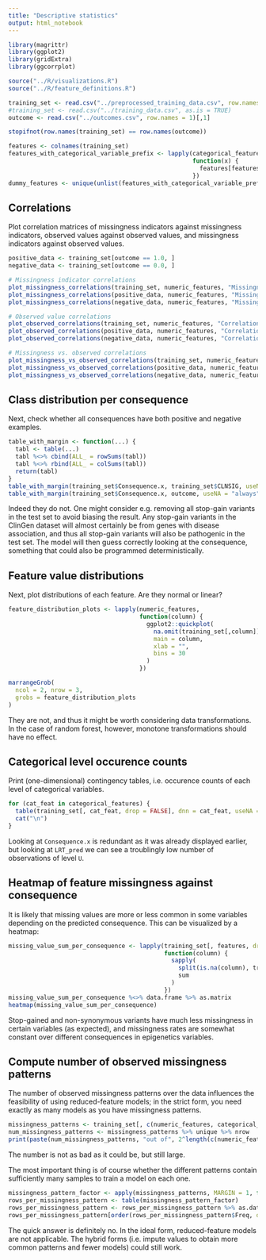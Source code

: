```yaml
---
title: "Descriptive statistics"
output: html_notebook
---
```


```r
library(magrittr)
library(ggplot2)
library(gridExtra)
library(ggcorrplot)

source("../R/visualizations.R")
source("../R/feature_definitions.R")

training_set <- read.csv("../preprocessed_training_data.csv", row.names = 1, as.is = TRUE)
#training_set <- read.csv("../training_data.csv", as.is = TRUE)
outcome <- read.csv("../outcomes.csv", row.names = 1)[,1]

stopifnot(row.names(training_set) == row.names(outcome))

features <- colnames(training_set)
features_with_categorical_variable_prefix <- lapply(categorical_features, 
                                                    function(x) {
                                                      features[features %>% startsWith(x)]
                                                    })
dummy_features <- unique(unlist(features_with_categorical_variable_prefix))
```

## Correlations 

Plot correlation matrices of missingness indicators against missingness indicators, observed values against observed values, and missingness indicators against observed values.
```r
positive_data <- training_set[outcome == 1.0, ]
negative_data <- training_set[outcome == 0.0, ]

# Missingness indicator correlations
plot_missingness_correlations(training_set, numeric_features, "Missingness indicator correlations")
plot_missingness_correlations(positive_data, numeric_features, "Missingness indicator correlations (positive-labeled)")
plot_missingness_correlations(negative_data, numeric_features, "Missingness indicator correlations (negative-labeled)")

# Observed value correlations
plot_observed_correlations(training_set, numeric_features, "Correlations of observed values")
plot_observed_correlations(positive_data, numeric_features, "Correlations of observed values (positive-labeled)")
plot_observed_correlations(negative_data, numeric_features, "Correlations of observed values (negative-labeled)")

# Missingness vs. observed correlations
plot_missingness_vs_observed_correlations(training_set, numeric_features, "Missingness correlations vs. observed values")
plot_missingness_vs_observed_correlations(positive_data, numeric_features, "Missingness correlations vs. observed values (positive-labeled)")
plot_missingness_vs_observed_correlations(negative_data, numeric_features, "Missingness correlations vs. observed values (negative-labeled)")
```

## Class distribution per consequence

Next, check whether all consequences have both positive and negative examples.
```r
table_with_margin <- function(...) {
  tabl <- table(...)
  tabl %<>% cbind(ALL_ = rowSums(tabl))
  tabl %<>% rbind(ALL_ = colSums(tabl))
  return(tabl)
}
table_with_margin(training_set$Consequence.x, training_set$CLNSIG, useNA = "always") %>% as.data.frame
table_with_margin(training_set$Consequence.x, outcome, useNA = "always") %>% as.data.frame
```
Indeed they do not. One might consider e.g. removing all stop-gain variants in the test set to avoid biasing the result. Any stop-gain variants in the ClinGen dataset will almost certainly be from genes with disease association, and thus all stop-gain variants will also be pathogenic in the test set. The model will then guess correctly looking at the consequence, something that could also be programmed deterministically.

## Feature value distributions

Next, plot distributions of each feature. Are they normal or linear?
```r
feature_distribution_plots <- lapply(numeric_features, 
                                     function(column) {
                                       ggplot2::quickplot(
                                         na.omit(training_set[,column]),  
                                         main = column,  
                                         xlab = "",  
                                         bins = 30
                                       )
                                     })

marrangeGrob(
  ncol = 2, nrow = 3,
  grobs = feature_distribution_plots
)
```
They are not, and thus it might be worth considering data transformations. In the case of random forest, however, monotone transformations should have no effect.

## Categorical level occurence counts

Print (one-dimensional) contingency tables, i.e. occurence counts of each level of categorical variables.
```r
for (cat_feat in categorical_features) {
  table(training_set[, cat_feat, drop = FALSE], dnn = cat_feat, useNA = "always") %>% as.data.frame %>% print
  cat("\n")
}
```
Looking at `Consequence.x` is redundant as it was already displayed earlier, but looking at `LRT_pred` we can see a troublingly low number of observations of level `U`.

## Heatmap of feature missingness against consequence

It is likely that missing values are more or less common in some variables depending on the predicted consequence. This can be visualized by a heatmap:
```r
missing_value_sum_per_consequence <- lapply(training_set[, features, drop = FALSE],
                                            function(column) {
                                              sapply(
                                                split(is.na(column), training_set$Consequence.x),
                                                sum
                                              )
                                            })
missing_value_sum_per_consequence %<>% data.frame %>% as.matrix
heatmap(missing_value_sum_per_consequence)
```
Stop-gained and non-synonymous variants have much less missingness in certain variables (as expected), and missingness rates are somewhat constant over different consequences in epigenetics variables.

## Compute number of observed missingness patterns

The number of observed missingness patterns over the data influences the feasibility of using reduced-feature models; in the strict form, you need exactly as many models as you have missingness patterns.
```r
missingness_patterns <- training_set[, c(numeric_features, categorical_features)] %>% is.na
num_missingness_patterns <- missingness_patterns %>% unique %>% nrow
print(paste(num_missingness_patterns, "out of", 2^length(c(numeric_features, categorical_features)), "possible missingness patterns."))
```
The number is not as bad as it could be, but still large.

The most important thing is of course whether the different patterns contain sufficiently many samples to train a model on each one. 
```r
missingness_pattern_factor <- apply(missingness_patterns, MARGIN = 1, function(x) paste0(as.integer(x), collapse = "")) %>% factor
rows_per_missingness_pattern <- table(missingness_pattern_factor)
rows_per_missingness_pattern <- rows_per_missingness_pattern %>% as.data.frame
rows_per_missingness_pattern[order(rows_per_missingness_pattern$Freq, decreasing = TRUE),]
```
The quick answer is definitely no. In the ideal form, reduced-feature models are not applicable. The hybrid forms (i.e. impute values to obtain more common patterns and fewer models) could still work.
